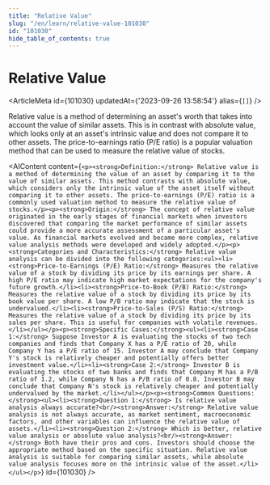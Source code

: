 ```yaml
---
title: "Relative Value"
slug: "/en/learn/relative-value-101030"
id: "101030"
hide_table_of_contents: true
---
```



# Relative Value

<ArticleMeta id={101030} updatedAt={'2023-09-26 13:58:54'} alias={`[]`} />
<div className='border-solid border-b border-t-0 my-4 border-[var(--ifm-color-gray-300)]' />

Relative value is a method of determining an asset's worth that takes into account the value of similar assets. This is in contrast with absolute value, which looks only at an asset's intrinsic value and does not compare it to other assets. The price-to-earnings ratio (P/E ratio) is a popular valuation method that can be used to measure the relative value of stocks.

<AIContent content={`<p><strong>Definition:</strong> Relative value is a method of determining the value of an asset by comparing it to the value of similar assets. This method contrasts with absolute value, which considers only the intrinsic value of the asset itself without comparing it to other assets. The price-to-earnings (P/E) ratio is a commonly used valuation method to measure the relative value of stocks.</p><p><strong>Origin:</strong> The concept of relative value originated in the early stages of financial markets when investors discovered that comparing the market performance of similar assets could provide a more accurate assessment of a particular asset's value. As financial markets evolved and became more complex, relative value analysis methods were developed and widely adopted.</p><p><strong>Categories and Characteristics:</strong> Relative value analysis can be divided into the following categories:<ul><li><strong>Price-to-Earnings (P/E) Ratio:</strong> Measures the relative value of a stock by dividing its price by its earnings per share. A high P/E ratio may indicate high market expectations for the company's future growth.</li><li><strong>Price-to-Book (P/B) Ratio:</strong> Measures the relative value of a stock by dividing its price by its book value per share. A low P/B ratio may indicate that the stock is undervalued.</li><li><strong>Price-to-Sales (P/S) Ratio:</strong> Measures the relative value of a stock by dividing its price by its sales per share. This is useful for companies with volatile revenues.</li></ul></p><p><strong>Specific Cases:</strong><ul><li><strong>Case 1:</strong> Suppose Investor A is evaluating the stocks of two tech companies and finds that Company X has a P/E ratio of 20, while Company Y has a P/E ratio of 15. Investor A may conclude that Company Y's stock is relatively cheaper and potentially offers better investment value.</li><li><strong>Case 2:</strong> Investor B is evaluating the stocks of two banks and finds that Company M has a P/B ratio of 1.2, while Company N has a P/B ratio of 0.8. Investor B may conclude that Company N's stock is relatively cheaper and potentially undervalued by the market.</li></ul></p><p><strong>Common Questions:</strong><ul><li><strong>Question 1:</strong> Is relative value analysis always accurate?<br/><strong>Answer:</strong> Relative value analysis is not always accurate, as market sentiment, macroeconomic factors, and other variables can influence the relative value of assets.</li><li><strong>Question 2:</strong> Which is better, relative value analysis or absolute value analysis?<br/><strong>Answer:</strong> Both have their pros and cons. Investors should choose the appropriate method based on the specific situation. Relative value analysis is suitable for comparing similar assets, while absolute value analysis focuses more on the intrinsic value of the asset.</li></ul></p>`} id={101030} />
